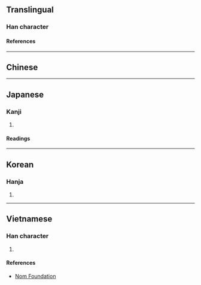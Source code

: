 {{character info/new}}
==Translingual==

===Han character===
{{Han char|rn=64|rad=手|as=14|sn=17|four=|canj=QGRG|ids=⿰扌臺}}

====References====
{{Han ref|kx=0459.260|dkj=12851|dj=0808.170|hdz=31973.090|uh=64E1}}

----

==Chinese==
{{zh-see|抬}}

----

==Japanese==

===Kanji===
{{ja-kanji|grade=|rs=手14}}

# {{defn|lang=ja|sort=手14}}

====Readings====
{{ja-readings
|on=たい, だい
|kun=もたげる
}}

----

==Korean==

===Hanja===
{{ko-hanja|대}}

# {{defn|lang=ko|sort=手14}}

----

==Vietnamese==

===Han character===
{{vi-readings|rs=手14|reading=đài}}

# {{defn|lang=vi|sort=手14}}

====References====
* [http://nomfoundation.org/common/nom_details.php?codepoint=64e1 Nom Foundation]